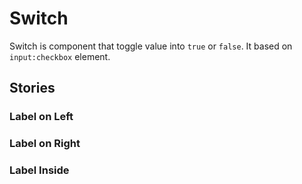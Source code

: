 
# Switch

Switch is component that toggle value into `true` or `false`. It based on `input:checkbox` element.

<Preview>
  <Story id="atom-switch--basic" />
</Preview>

## Stories
### Label on Left

<Preview>
  <Story id="atom-switch--label-on-left" />
</Preview>

### Label on Right

<Preview>
  <Story id="atom-switch--label-on-right" />
</Preview>

### Label Inside

<Preview>
  <Story id="atom-switch--label-inside" />
</Preview>